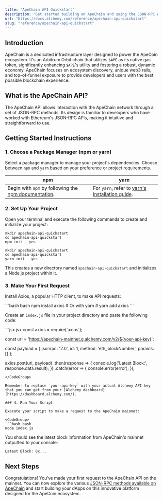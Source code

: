 ```yaml
---
title: "ApeChain API Quickstart"
description: "Get started building on ApeChain and using the JSON-RPC API"
url: "https://docs.alchemy.com/reference/apechain-api-quickstart"
slug: "reference/apechain-api-quickstart"
---
```



## Introduction

ApeChain is a dedicated infrastructure layer designed to power the ApeCoin ecosystem. It's an Arbitrum Orbit chain that utilizes `$APE` as its native gas token, significantly enhancing `$APE`'s utility and fostering a robust, dynamic economy. ApeChain focuses on ecosystem discovery, unique web3 rails, and top-of-funnel exposure to provide developers and users with the best possible blockchain experience.

## What is the ApeChain API?

The ApeChain API allows interaction with the ApeChain network through a set of JSON-RPC methods. Its design is familiar to developers who have worked with Ethereum's JSON-RPC APIs, making it intuitive and straightforward to use.

## Getting Started Instructions

### 1. Choose a Package Manager (npm or yarn)

Select a package manager to manage your project's dependencies. Choose between `npm` and `yarn` based on your preference or project requirements.

| npm                                                                                                                       | yarn                                                                                                |
| ------------------------------------------------------------------------------------------------------------------------- | --------------------------------------------------------------------------------------------------- |
| Begin with `npm` by following the [npm documentation](https://docs.npmjs.com/downloading-and-installing-node-js-and-npm). | For `yarn`, refer to [yarn's installation guide](https://classic.yarnpkg.com/lang/en/docs/install). |

### 2. Set Up Your Project

Open your terminal and execute the following commands to create and initialize your project:

```
mkdir apechain-api-quickstart
cd apechain-api-quickstart
npm init --yes
```

```
mkdir apechain-api-quickstart
cd apechain-api-quickstart
yarn init --yes
```

This creates a new directory named `apechain-api-quickstart` and initializes a Node.js project within it.

### 3. Make Your First Request

Install Axios, a popular HTTP client, to make API requests:

<CodeGroup>
  ```bash bash
  npm install axios
  # Or with yarn
  # yarn add axios
  ```
</CodeGroup>

Create an `index.js` file in your project directory and paste the following code:

<CodeGroup>
  ```jsx jsx
  const axios = require('axios');

  const url = '<https://apechain-mainnet.g.alchemy.com/v2/${your-api-key}>';

  const payload = {
    jsonrpc: '2.0',
    id: 1,
    method: 'eth_blockNumber',
    params: []
  };

  axios.post(url, payload)
    .then(response => {
      console.log('Latest Block:', response.data.result);
    })
    .catch(error => {
      console.error(error);
    });
  ```
</CodeGroup>

Remember to replace `your-api-key` with your actual Alchemy API key that you can get from your [Alchemy dashboard](https://dashboard.alchemy.com/).

### 4. Run Your Script

Execute your script to make a request to the ApeChain mainnet:

<CodeGroup>
  ```bash bash
  node index.js
  ```
</CodeGroup>

You should see the latest block information from ApeChain's mainnet outputted to your console:

```
Latest Block: 0x...
```

## Next Steps

Congratulations! You've made your first request to the ApeChain API on the mainnet. You can now explore the various [JSON-RPC methods available on ApeChain](/reference/apechain-api-endpoints) and start building your dApps on this innovative platform designed for the ApeCoin ecosystem.
